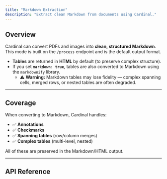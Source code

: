 ```yaml
---
title: "Markdown Extraction"
description: "Extract clean Markdown from documents using Cardinal."
---
```


## Overview

Cardinal can convert PDFs and images into **clean, structured Markdown**.  
This mode is built on the `/process` endpoint and is the default output format.

- **Tables** are returned in **HTML** by default (to preserve complex structure).  
- If you set **`markdown: true`**, tables are also converted to Markdown using the `markdownify` library.  
  - ⚠️ **Warning:** Markdown tables may lose fidelity — complex spanning cells, merged rows, or nested tables are often degraded.

---

## Coverage

When converting to Markdown, Cardinal handles:

- ✅ **Annotations**  
- ✅ **Checkmarks**  
- ✅ **Spanning tables** (row/column merges)  
- ✅ **Complex tables** (multi-level, nested)  

All of these are preserved in the Markdown/HTML output.

---

## API Reference

<Card title="Process File API" href="api-reference/endpoint/process" icon="code" />